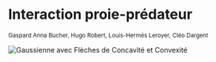 # Interaction proie-prédateur
<small>Gaspard Anna Bucher, Hugo Robert, Louis-Hermès Leroyer, Cléo Dargent</small>

![Gaussienne avec Flèches de Concavité et Convexité](/are-presentation/img/pp.jpeg)



